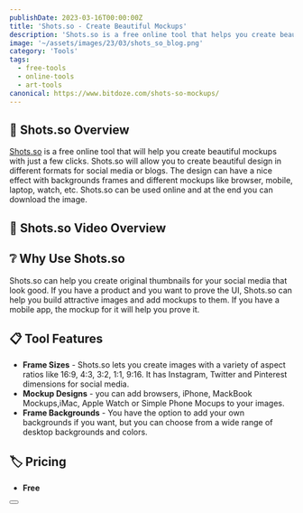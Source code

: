 ```yaml
---
publishDate: 2023-03-16T00:00:00Z
title: 'Shots.so - Create Beautiful Mockups'
description: 'Shots.so is a free online tool that helps you create beautiful mockups in just a few clicks.'
image: '~/assets/images/23/03/shots_so_blog.png'
category: 'Tools'
tags:
  - free-tools
  - online-tools
  - art-tools
canonical: https://www.bitdoze.com/shots-so-mockups/
---
```



## 🔭 Shots.so Overview

[Shots.so](https://shots.so/) is a free online tool that will help you create beautiful mockups with just a few clicks. Shots.so will allow you to create beautiful design in different formats for social media or blogs. The design can have a nice effect with backgrounds frames and different mockups like browser, mobile, laptop, watch, etc. Shots.so can be used online and at the end you can download the image.

## 🎥 Shots.so Video Overview

<YouTubeEmbed url="https://www.youtube.com/embed/enJYtsPIxYY" label="Shots.so - Create Beautiful Mockups" />

## ❔ Why Use Shots.so

Shots.so can help you create original thumbnails for your social media that look good. If you have a product and you want to prove the UI, Shots.so can help you build attractive images and add mockups to them. If you have a mobile app, the mockup for it will help you prove it.

## 📋 Tool Features

- **Frame Sizes** - Shots.so lets you create images with a variety of aspect ratios like 16:9, 4:3, 3:2, 1:1, 9:16. It has Instagram, Twitter and Pinterest dimensions for social media.
- **Mockup Designs** - you can add browsers, iPhone, MackBook Mockups,iMac, Apple Watch or Simple Phone Mocups to your images.
- **Frame Backgrounds** - You have the option to add your own backgrounds if you want, but you can choose from a wide range of desktop backgrounds and colors.

## 🏷️ Pricing

- **Free**

<Button link="https://shots.so/" text="Check Shots.so" />
